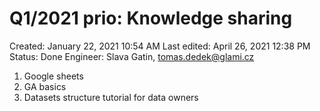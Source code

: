 # Q1/2021 prio: Knowledge sharing

Created: January 22, 2021 10:54 AM
Last edited: April 26, 2021 12:38 PM
Status: Done
Engineer: Slava Gatin, tomas.dedek@glami.cz

1. Google sheets
2. GA basics
3. Datasets structure tutorial for data owners